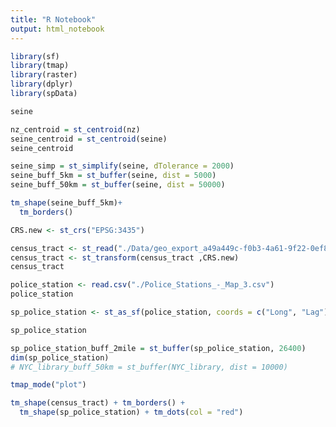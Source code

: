 ```yaml
---
title: "R Notebook"
output: html_notebook
---
```


```r
library(sf)
library(tmap)
library(raster)
library(dplyr)
library(spData)
```
```r
seine
```
```r
nz_centroid = st_centroid(nz)
seine_centroid = st_centroid(seine)
seine_centroid
```
```r
seine_simp = st_simplify(seine, dTolerance = 2000)  
seine_buff_5km = st_buffer(seine, dist = 5000)
seine_buff_50km = st_buffer(seine, dist = 50000)
```

```r
tm_shape(seine_buff_5km)+
  tm_borders()
```
```r
CRS.new <- st_crs("EPSG:3435")
```
```r
census_tract <- st_read("./Data/geo_export_a49a449c-f0b3-4a61-9f22-0ef8066c4244.shp")
census_tract <- st_transform(census_tract ,CRS.new)
census_tract
```
```r
police_station <- read.csv("./Police_Stations_-_Map_3.csv")
police_station
```

```r
sp_police_station <- st_as_sf(police_station, coords = c("Long", "Lag"), crs = CRS.new) 

sp_police_station
```

```r
sp_police_station_buff_2mile = st_buffer(sp_police_station, 26400)
dim(sp_police_station)
# NYC_library_buff_50km = st_buffer(NYC_library, dist = 10000)
```

```r
tmap_mode("plot")
```

```r
tm_shape(census_tract) + tm_borders() +
  tm_shape(sp_police_station) + tm_dots(col = "red") 
```